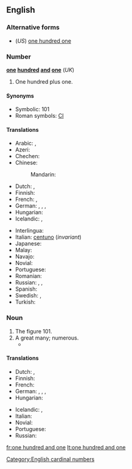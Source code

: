==English==
{{wikipedia}}
{{cardinalbox|en|100|101|102|one hundred|one hundred and two|ord=one hundred and first}}

===Alternative forms===
* (''US'') [[one hundred one]]

===Number===
'''[[one]] [[hundred]] [[and]] [[one]]''' (''UK'')

# One hundred plus one.

====Synonyms====
* Symbolic: 101
* Roman symbols: [[CI]]

====Translations====
{{trans-top|one hundred plus one}}
* Arabic: {{t|ar|مِائَة وَوَاحِد|m|tr=miʾa wa-wāḥid}}, {{t|ar|مِائَة وَوَاحِدَة|f|tr=miʾa wa-wāḥida}}
* Azeri: {{t|az|yüz bir}}
* Chechen: {{t|ce|бIе цхьаъ|tr=bje cxha’}}
* Chinese:
*: Mandarin: {{t+|cmn|一百一|tr=yībǎi yī|sc=Hani}}
* Dutch: {{t|nl|honderdeen}}, {{t|nl|honderdeneen}}
* Finnish: {{t+|fi|satayksi}}
* French: {{t|fr|cent un|m}}, {{t|fr|cent une|f}}
* German: {{t+|de|einhunderteins}}, {{t+|de|hunderteins}}, {{t|de|einhundertundeins}}, {{t|de|hundertundeins}}
* Hungarian: {{t+|hu|százegy}}
* Icelandic: {{t+|is|hundrað og einn|m}}, {{t|is|eitthundrað og einn|m}}
{{trans-mid}}
* Interlingua: {{t|ia|cento un}}
* Italian: [[centuno]] (''invariant'')
* Japanese: {{t|ja|百一|tr=ひゃくいち, hyaku ichi|sc=Jpan}}
* Malay: {{t|ms|seratus satu}}
* Navajo: {{t|nv|tʼááłáhádí neeznádiin tʼááłáʼí}}
* Novial: {{t|nov|sent-un}}
* Portuguese: {{t|pt|cento e um}}
* Romanian: {{t|ro|o sută unu}}
* Russian: {{qualifier|noun use singular}} {{t+|ru|сто оди́н|m}}, {{t|ru|сто одна́|f}}, {{t|ru|сто одно́|n}}
* Spanish: {{t|es|ciento uno}}
* Swedish: {{t+|sv|etthundraett}}, {{t|sv|hundraett}}
* Turkish: {{t|tr|yüz bir}}
{{trans-bottom}}

===Noun===
{{en-noun|-}}

# The figure 101.
# A great many; numerous.
#* {{cite-book|author=Charles and ‎Joel Denby|title=Indignant Heart: A Black Worker's Journal|page=141|isbn=0919618936|year=1979|passage=The company has '''one hundred and one''' reasons for keeping Negroes out. The union, too, has '''one hundred and one reasons'''.}}

====Translations====
{{trans-top|figure 101}}
* Dutch: {{t|nl|honderdeen}}, {{t|nl|honderdeneen}}
* Finnish: {{t+|fi|satayksi}}
* French: {{t|fr|cent un|m}}
* German: {{t|de|Einhunderteins}}, {{t|de|Hunderteins}}, {{t|de|Einhundertundeins}}, {{t|de|Hundertundeins}}
* Hungarian: {{t+|hu|százegy}}
{{trans-mid}}
* Icelandic: {{t+|is|hundrað og einn|m}}, {{t|is|eitthundrað og einn|m}}
* Italian: {{t|it|centuno}}
* Novial: {{t|nov|sent-un}}
* Portuguese: {{t|pt|cento e um}}
* Russian: {{t+|ru|сто один}}
{{trans-bottom}}

[[Category:English cardinal numbers]]

[[fr:one hundred and one]]
[[lt:one hundred and one]]